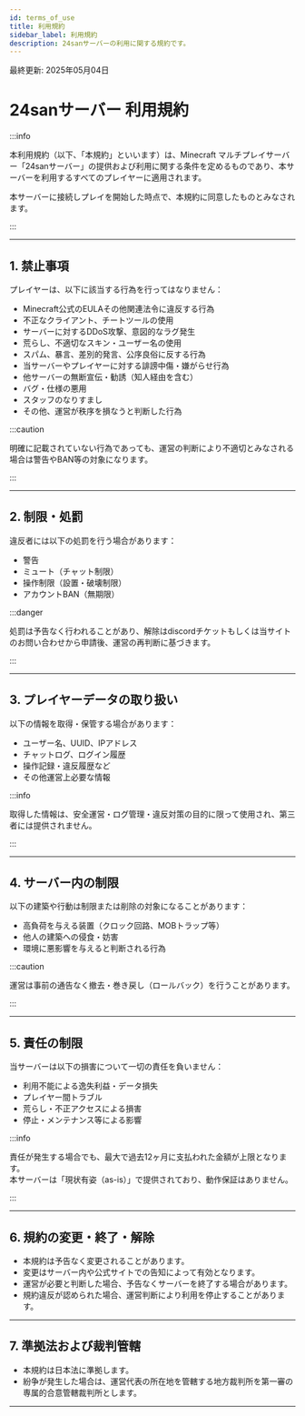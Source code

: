 ```yaml
---
id: terms_of_use
title: 利用規約
sidebar_label: 利用規約
description: 24sanサーバーの利用に関する規約です。
---
```


最終更新: 2025年05月04日

# 24sanサーバー 利用規約

:::info

本利用規約（以下、「本規約」といいます）は、Minecraft マルチプレイサーバー「24sanサーバー」の提供および利用に関する条件を定めるものであり、本サーバーを利用するすべてのプレイヤーに適用されます。

本サーバーに接続しプレイを開始した時点で、本規約に同意したものとみなされます。

:::

---

## 1. 禁止事項

プレイヤーは、以下に該当する行為を行ってはなりません：

- Minecraft公式のEULAその他関連法令に違反する行為  
- 不正なクライアント、チートツールの使用  
- サーバーに対するDDoS攻撃、意図的なラグ発生  
- 荒らし、不適切なスキン・ユーザー名の使用  
- スパム、暴言、差別的発言、公序良俗に反する行為  
- 当サーバーやプレイヤーに対する誹謗中傷・嫌がらせ行為  
- 他サーバーの無断宣伝・勧誘（知人経由を含む）  
- バグ・仕様の悪用  
- スタッフのなりすまし  
- その他、運営が秩序を損なうと判断した行為

:::caution

明確に記載されていない行為であっても、運営の判断により不適切とみなされる場合は警告やBAN等の対象になります。

:::

---

## 2. 制限・処罰

違反者には以下の処罰を行う場合があります：

- 警告  
- ミュート（チャット制限）  
- 操作制限（設置・破壊制限）  
- アカウントBAN（無期限）

:::danger

処罰は予告なく行われることがあり、解除はdiscordチケットもしくは当サイトのお問い合わせから申請後、運営の再判断に基づきます。

:::

---

## 3. プレイヤーデータの取り扱い

以下の情報を取得・保管する場合があります：

- ユーザー名、UUID、IPアドレス  
- チャットログ、ログイン履歴  
- 操作記録・違反履歴など  
- その他運営上必要な情報

:::info

取得した情報は、安全運営・ログ管理・違反対策の目的に限って使用され、第三者には提供されません。

:::

---

## 4. サーバー内の制限

以下の建築や行動は制限または削除の対象になることがあります：

- 高負荷を与える装置（クロック回路、MOBトラップ等）  
- 他人の建築への侵食・妨害  
- 環境に悪影響を与えると判断される行為

:::caution

運営は事前の通告なく撤去・巻き戻し（ロールバック）を行うことがあります。

:::

---

## 5. 責任の制限

当サーバーは以下の損害について一切の責任を負いません：

- 利用不能による逸失利益・データ損失  
- プレイヤー間トラブル  
- 荒らし・不正アクセスによる損害  
- 停止・メンテナンス等による影響

:::info

責任が発生する場合でも、最大で過去12ヶ月に支払われた金額が上限となります。  
本サーバーは「現状有姿（as-is）」で提供されており、動作保証はありません。

:::

---

## 6. 規約の変更・終了・解除

- 本規約は予告なく変更されることがあります。  
- 変更はサーバー内や公式サイトでの告知によって有効となります。  
- 運営が必要と判断した場合、予告なくサーバーを終了する場合があります。  
- 規約違反が認められた場合、運営判断により利用を停止することがあります。

---

## 7. 準拠法および裁判管轄

- 本規約は日本法に準拠します。  
- 紛争が発生した場合は、運営代表の所在地を管轄する地方裁判所を第一審の専属的合意管轄裁判所とします。

---
